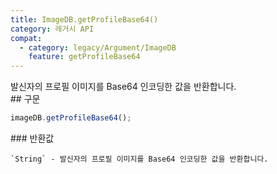```yaml
---
title: ImageDB.getProfileBase64()
category: 레거시 API
compat:
  - category: legacy/Argument/ImageDB
    feature: getProfileBase64
---
```


<Section>
  발신자의 프로필 이미지를 Base64 인코딩한 값을 반환합니다.
</Section>
<Section>
  ## 구문

  ~~~js
  imageDB.getProfileBase64();
  ~~~

  <Section>
    ### 반환값

    `String` - 발신자의 프로필 이미지를 Base64 인코딩한 값을 반환합니다.
  </Section>
</Section>